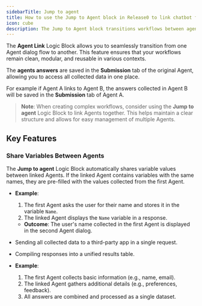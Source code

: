 ```yaml
---
sidebarTitle: Jump to agent
title: How to use the Jump to Agent block in Release0 to link chatbot flows and share data between agents
icon: cube
description: The Jump to Agent block transitions workflows between agents, sharing variables and maintaining modular, reusable structures for complex chatbot interactions.
---
```

The **Agent Link** Logic Block allows you to seamlessly transition from one Agent dialog flow to another. This feature ensures that your workflows remain clean, modular, and reusable in various contexts.

The **agents answers** are saved in the **Submission** tab of the original Agent, allowing you to access all collected data in one place.

For example if Agent A links to Agent B, the answers collected in Agent B will be saved in the **Submission** tab of Agent A.

>**Note**: When creating complex workflows, consider using the **Jump to agent** Logic Block to link Agents together. This helps maintain a clear structure and allows for easy management of multiple Agents.

## Key Features

### Share Variables Between Agents

The **Jump to agent** Logic Block automatically shares variable values between linked Agents. If the linked Agent contains variables with the same names, they are pre-filled with the values collected from the first Agent.

- **Example**:
  1. The first Agent asks the user for their name and stores it in the variable `Name`.
  2. The linked Agent displays the `Name` variable in a response.
  - **Outcome**: The user's name collected in the first Agent is displayed in the second Agent dialog.

- Sending all collected data to a third-party app in a single request.
- Compiling responses into a unified results table.

- **Example**:
  1. The first Agent collects basic information (e.g., name, email).
  2. The linked Agent gathers additional details (e.g., preferences, feedback).
  3. All answers are combined and processed as a single dataset.

